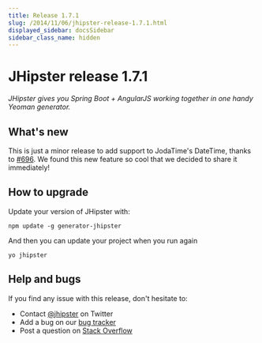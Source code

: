 ```yaml
---
title: Release 1.7.1
slug: /2014/11/06/jhipster-release-1.7.1.html
displayed_sidebar: docsSidebar
sidebar_class_name: hidden
---
```


JHipster release 1.7.1
==================

*JHipster gives you Spring Boot + AngularJS working together in one handy Yeoman generator.*

What's new
----------

This is just a minor release to add support to JodaTime's DateTime, thanks to [#696](https://github.com/jhipster/generator-jhipster/pull/696).
We found this new feature so cool that we decided to share it immediately!

How to upgrade
------------

Update your version of JHipster with:

```
npm update -g generator-jhipster
```

And then you can update your project when you run again

```
yo jhipster
```

Help and bugs
--------------

If you find any issue with this release, don't hesitate to:

- Contact [@jhipster](https://twitter.com/jhipster) on Twitter
- Add a bug on our [bug tracker](https://github.com/jhipster/generator-jhipster/issues?state=open)
- Post a question on [Stack Overflow](http://stackoverflow.com/tags/jhipster/info)
